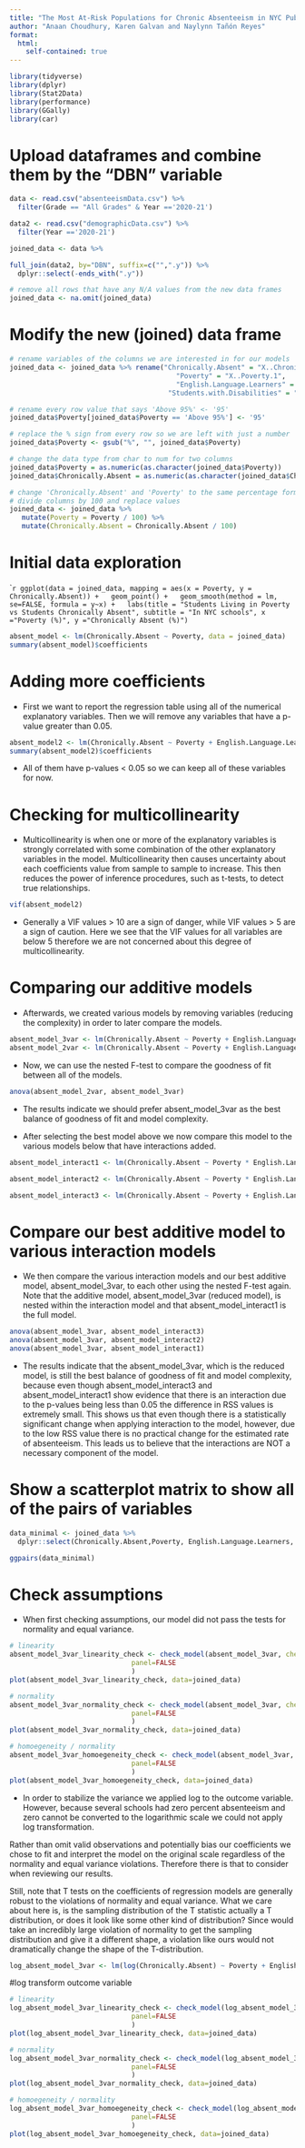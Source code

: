 ```yaml
---
title: "The Most At-Risk Populations for Chronic Absenteeism in NYC Public Schools"
author: "Anaan Choudhury, Karen Galvan and Naylynn Tañón Reyes"
format:
  html:
    self-contained: true
---
```


```r
library(tidyverse)
library(dplyr)
library(Stat2Data)
library(performance)
library(GGally)
library(car)
```

# Upload dataframes and combine them by the "DBN" variable

```r
data <- read.csv("absenteeismData.csv") %>% 
  filter(Grade == "All Grades" & Year =='2020-21')
```

```r
data2 <- read.csv("demographicData.csv") %>% 
  filter(Year =='2020-21')
```

```r
joined_data <- data %>%
```


```r
full_join(data2, by="DBN", suffix=c("",".y")) %>%
  dplyr::select(-ends_with(".y"))
```

```r
# remove all rows that have any N/A values from the new data frames
joined_data <- na.omit(joined_data)
```


# Modify the new (joined) data frame

```r
# rename variables of the columns we are interested in for our models
joined_data <- joined_data %>% rename("Chronically.Absent" = "X..Chronically.Absent.1",
                                         "Poverty" = "X..Poverty.1",
                                         "English.Language.Learners" = "X..English.Language.Learners.1",
                                       "Students.with.Disabilities" = "X..Students.with.Disabilities.1")
```


```r
# rename every row value that says 'Above 95%' <- '95'
joined_data$Poverty[joined_data$Poverty == 'Above 95%'] <- '95'
```

```r
# replace the % sign from every row so we are left with just a number
joined_data$Poverty <- gsub("%", "", joined_data$Poverty)
```

```r
# change the data type from char to num for two columns
joined_data$Poverty = as.numeric(as.character(joined_data$Poverty))
joined_data$Chronically.Absent = as.numeric(as.character(joined_data$Chronically.Absent))
```


```r
# change 'Chronically.Absent' and 'Poverty' to the same percentage format (0.50 vs 50)
# divide columns by 100 and replace values
joined_data <- joined_data %>% 
   mutate(Poverty = Poverty / 100) %>% 
   mutate(Chronically.Absent = Chronically.Absent / 100)
```



# Initial data exploration

````r
ggplot(data = joined_data, mapping = aes(x = Poverty, y = Chronically.Absent)) +
  geom_point() +
  geom_smooth(method = lm, se=FALSE, formula = y~x) +
  labs(title = "Students Living in Poverty vs Students Chronically Absent", subtitle = "In NYC schools", x ="Poverty (%)", y ="Chronically Absent (%)")
```


```r
absent_model <- lm(Chronically.Absent ~ Poverty, data = joined_data)
summary(absent_model)$coefficients
```

# Adding more coefficients

- First we want to report the regression table using all of the numerical explanatory variables. Then we will remove any variables that have a p-value greater than 0.05.

```r
absent_model2 <- lm(Chronically.Absent ~ Poverty + English.Language.Learners + Students.with.Disabilities, data = joined_data)
summary(absent_model2)$coefficients
```

- All of them have p-values < 0.05 so we can keep all of these variables for now.

# Checking for multicollinearity

- Multicollinearity is when one or more of the explanatory variables is strongly correlated with some combination of the other explanatory variables in the model. Multicollinearity then causes uncertainty about each coefficients value from sample to sample to increase. This then reduces the power of inference procedures, such as t-tests, to detect true relationships.


```r
vif(absent_model2)
```

- Generally a VIF values > 10 are  a sign of danger, while VIF values > 5 are a sign  of caution. Here we see that the VIF values for all variables are below 5 therefore we are not concerned about this degree of multicollinearity.

# Comparing our additive models

- Afterwards, we created various models by removing variables (reducing the complexity) in order to later compare the models. 

```r
absent_model_3var <- lm(Chronically.Absent ~ Poverty + English.Language.Learners + Students.with.Disabilities, data = joined_data)
absent_model_2var <- lm(Chronically.Absent ~ Poverty + English.Language.Learners, data = joined_data)
```

- Now, we can use the nested F-test to compare the goodness of fit between all of the models. 

```r
anova(absent_model_2var, absent_model_3var)
```

- The results indicate we should prefer absent_model_3var as the best balance of goodness of fit and model complexity.

- After selecting the best model above we now compare this model to the various models below that have interactions added.

```r
absent_model_interact1 <- lm(Chronically.Absent ~ Poverty * English.Language.Learners * Students.with.Disabilities, data = joined_data)

absent_model_interact2 <- lm(Chronically.Absent ~ Poverty * English.Language.Learners + Students.with.Disabilities, data = joined_data)

absent_model_interact3 <- lm(Chronically.Absent ~ Poverty + English.Language.Learners * Students.with.Disabilities, data = joined_data)
```

# Compare our best additive model to various interaction models

- We then compare the various interaction models and our best additive model, absent_model_3var, to each other using the nested F-test again. Note that the additive model, absent_model_3var (reduced model), is nested within the interaction model and that absent_model_interact1 is the full model.

```r
anova(absent_model_3var, absent_model_interact3)
anova(absent_model_3var, absent_model_interact2)
anova(absent_model_3var, absent_model_interact1)

```


- The results indicate that the absent_model_3var, which is the reduced model, is still the best balance of goodness of fit and model complexity, because even though absent_model_interact3 and absent_model_interact1 show evidence that there is an interaction due to the p-values being less than 0.05 the difference in RSS values is extremely small. This shows us that even though there is a statistically significant change when applying interaction to the model, however, due to the low  RSS value there is no practical change for the estimated rate of absenteeism. This leads us to believe that the interactions are NOT a necessary component of the model.



# Show a scatterplot matrix to show all of the pairs of variables

```r
data_minimal <- joined_data %>% 
  dplyr::select(Chronically.Absent,Poverty, English.Language.Learners, Students.with.Disabilities)

ggpairs(data_minimal)
```

# Check assumptions 

- When first checking assumptions, our model did not pass the tests for normality and equal variance.


```r
# linearity
absent_model_3var_linearity_check <- check_model(absent_model_3var, check="linearity",
                              panel=FALSE
                              )
plot(absent_model_3var_linearity_check, data=joined_data)
```


```r
# normality
absent_model_3var_normality_check <- check_model(absent_model_3var, check="qq",
                              panel=FALSE
                              )
plot(absent_model_3var_normality_check, data=joined_data)
```

```r
# homoegeneity / normality
absent_model_3var_homoegeneity_check <- check_model(absent_model_3var, check="homogeneity",
                              panel=FALSE
                              )
plot(absent_model_3var_homoegeneity_check, data=joined_data)
```


- In order to stabilize the variance we applied log to the outcome variable. However, because several schools had zero percent absenteeism and zero cannot be converted to the logarithmic scale we could not apply log transformation. 

Rather than omit valid observations and potentially bias our coefficients we chose to fit and interpret the model on the original scale regardless of the normality and equal variance violations. Therefore there is that to consider when reviewing our results. 

Still, note that T tests on the coefficients of regression models are generally robust to the violations of normality and equal variance. What we care about here is, is the sampling distribution of the T statistic actually a T distribution, or does it look like some other kind of distribution? Since would take an incredibly large violation of normality to get the sampling distribution and give it a different shape, a violation like ours would not dramatically change the shape of the T-distribution.


```r
log_absent_model_3var <- lm(log(Chronically.Absent) ~ Poverty + English.Language.Learners + Students.with.Disabilities, data = joined_data)
```


#log transform outcome variable

```r
# linearity
log_absent_model_3var_linearity_check <- check_model(log_absent_model_3var, check="linearity",
                              panel=FALSE
                              )
plot(log_absent_model_3var_linearity_check, data=joined_data)
```


```r
# normality
log_absent_model_3var_normality_check <- check_model(log_absent_model_3var, check="qq",
                              panel=FALSE
                              )
plot(log_absent_model_3var_normality_check, data=joined_data)
```

```r
# homoegeneity / normality
log_absent_model_3var_homoegeneity_check <- check_model(log_absent_model_3var, check="homogeneity",
                              panel=FALSE
                              )
plot(log_absent_model_3var_homoegeneity_check, data=joined_data)
```
